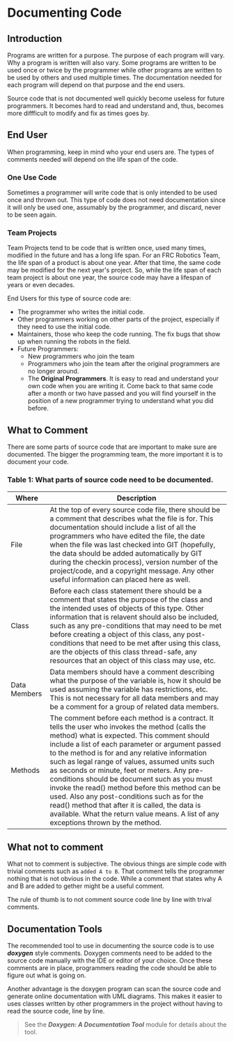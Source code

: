# Documenting Code

## Introduction

Programs are written for a purpose.  The purpose of each program will vary.
Why a program is written will also vary.  Some programs are written to be
used once or twice by the programmer while other programs are written to be
used by others and used multiple times.  The documentation needed for each
program will depend on that purpose and the end users.

Source code that is not documented well quickly become useless for future
programmers.  It becomes hard to read and understand and, thus, becomes
more diffficult to modify and fix as times goes by.

## End User

When programming, keep in mind who your end users are. The types of
comments needed will depend on the life span of the code.

### One Use Code

Sometimes a programmer will write code that is only intended to be used
once and thrown out.  This type of code does not need documentation since
it will only be used one, assumably by the programmer, and discard, never
to be seen again.

### Team Projects

Team Projects tend to be code that is written once, used many times,
modified in the future and has a long life span.  For an FRC Robotics
Team, the life span of a product is about one year.  After that time,
the same code may be modified for the next year's project.  So, while
the life span of each team project is about one year, the source code
may have a lifespan of years or even decades.

End Users for this type of source code are:

- The programmer who writes the initial code.
- Other programmers working on other parts of the project, especially
  if they need to use the initial code.
- Maintainers, those who keep the code running.  The fix bugs that show
  up when running the robots in the field.
- Future Programmers:
  - New programmers who join the team
  - Programmers who join the team after the original programmers are no
    longer around.
  - The **Original Programmers**.  It is easy to read and understand your
    own code when you are writing it.  Come back to that same code after
	a month or two have passed and you will find yourself in the position
	of a new programmer trying to understand what you did before.

## What to Comment

There are some parts of source code that are important to make sure are
documented.  The bigger the programming team, the more important it is
to document your code.

### Table 1: What parts of source code need to be documented.

| Where | Description |
| ------- | ----------- |
| File | At the top of every source code file, there should be a comment that describes what the file is for. This documentation should include a list of all the programmers who have edited the file, the date when the file was last checked into GIT (hopefully, the data should be added automatically by GIT during the checkin process), version number of the project/code, and a copyright message.  Any other useful information can placed here as well. |
| Class | Before each class statement there should be a comment that states the purpose of the class and the intended uses of objects of this type.  Other information that is relavent should also be included, such as any pre-conditions that may need to be met before creating a object of this class, any post-conditions that need to be met after using this class, are the objects of this class thread-safe, any resources that an object of this class may use, etc. |
| Data Members | Data members should have a comment describing what the purpose of the variable is, how it should be used assuming the variable has restrictions, etc.  This is not necessary for all data members and may be a comment for a group of related data members. |
| Methods | The comment before each method is a contract.  It tells the user who invokes the method (calls the method) what is expected.  This comment should include a list of each parameter or argument passed to the method is for and any relative information such as legal range of values, assumed units such as seconds or minute, feet or meters.  Any pre-conditions should be document such as you must invoke the read() method before this method can be used.  Also any post-conditions such as for the read() method that after it is called, the data is available.  What the return value means.  A list of any exceptions thrown by the method. |

## What not to comment

What not to comment is subjective.  The obvious things are simple code with
trivial comments such as `added A to B`.  That comment tells the programmer
nothing that is not obvious in the code.  While a comment that states why
A and B are added to gether might be a useful comment.

The rule of thumb is to not comment source code line by line with trival
comments.

## Documentation Tools

The recommended tool to use in documenting the source code is to use
***doxygen*** style comments.  Doxygen comments need to be added to the
source code manually with the IDE or editor of your choice.  Once these
comments are in place, programmers reading the code should be able to
figure out what is going on.

Another advantage is the doxygen program can scan the source code
and generate online documentation with UML diagrams.  This makes
it easier to uses classes written by other programmers in the project
without having to read the source code, line by line.


>See the ***Doxygen: A Documentation Tool*** module for details about the tool.
